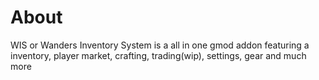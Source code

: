 # About

WIS or Wanders Inventory System is a all in one gmod addon featuring a inventory, player market, crafting, trading(wip), settings, gear and much more